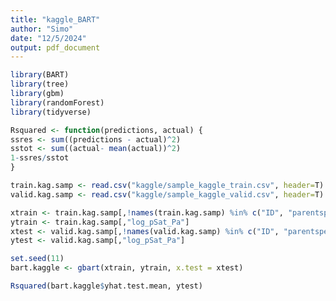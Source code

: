 ```yaml
---
title: "kaggle_BART"
author: "Simo"
date: "12/5/2024"
output: pdf_document
---
```


```r
library(BART)
library(tree)
library(gbm)
library(randomForest)
library(tidyverse)

```

```r
Rsquared <- function(predictions, actual) {
ssres <- sum((predictions - actual)^2)
sstot <- sum((actual- mean(actual))^2)
1-ssres/sstot
}
```


```r
train.kag.samp <- read.csv("kaggle/sample_kaggle_train.csv", header=T)
valid.kag.samp <- read.csv("kaggle/sample_kaggle_valid.csv", header=T)
```


```r
xtrain <- train.kag.samp[,!names(train.kag.samp) %in% c("ID", "parentspecies", "log_pSat_Pa")]
ytrain <- train.kag.samp[,"log_pSat_Pa"]
xtest <- valid.kag.samp[,!names(valid.kag.samp) %in% c("ID", "parentspecies", "log_pSat_Pa")]
ytest <- valid.kag.samp[,"log_pSat_Pa"]
```

```r
set.seed(11)
bart.kaggle <- gbart(xtrain, ytrain, x.test = xtest)
```

```r

Rsquared(bart.kaggle$yhat.test.mean, ytest)
```

